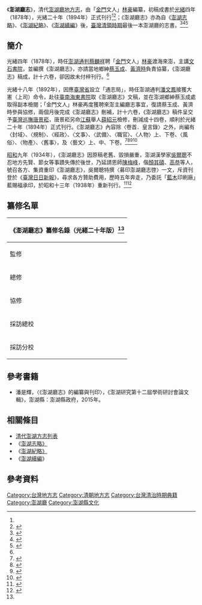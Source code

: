 《'''澎湖廳志'''》，清代[[澎湖廳_(清治時期)|澎湖廳]][[地方志|地方志]]，由「[[金門縣|金門]]文人」[[林豪|林豪]]編纂，初稿成書於[[光緒|光緒]]四年（1878年），光緒二十年（1894年）正式刊行<ref name=":1" /><ref>{{Cite book|title=《澎湖廳志》|last=臺灣史料集成編輯委員會（編）|publisher=遠流|year=2006|isbn=9789860054699|location=臺北市|language=zh-tw}}</ref>；《澎湖廳志》亦為自《[[澎湖志略|澎湖志略]]》、《[[澎湖紀略|澎湖紀略]]》、《[[澎湖續編|澎湖續編]]》後，[[臺灣清治時期|臺灣清領時期]]最後一本澎湖廳的志書。<ref>{{Cite web|title=〈澎湖志略〉|url=https://penghu.info/OBE4D982691E2DA0BA0A|last=楊|first=麗祝|year=2005|publisher=Penghu.Info｜澎湖知識服務平台|language=zh-tw|archiveurl=https://web.archive.org/web/20190406024520/https://penghu.info/OBE4D982691E2DA0BA0A|archivedate=2019-04-06|access-date=2021-03-27|dead-url=no}}</ref><ref>{{Cite web|title=〈澎湖紀略〉|url=https://penghu.info/OBBE90D3EB96E50795F2|last=楊|first=麗祝|year=2005|publisher=Penghu.Info｜澎湖知識服務平台|language=zh-tw|archiveurl=https://web.archive.org/web/20190406024524/https://penghu.info/OBBE90D3EB96E50795F2|archivedate=2019-04-06|access-date=2021-03-27|dead-url=no}}</ref><ref>{{Cite web|title=〈澎湖續編〉|url=https://penghu.info/OB4B74993BEDE8510BA7|last=楊|first=麗祝|year=2005|publisher=Penghu.Info｜澎湖知識服務平台|language=zh-tw|archiveurl=https://web.archive.org/web/20201123214704/https://penghu.info/OB4B74993BEDE8510BA7|archivedate=2020-11-23|access-date=2021-03-27|dead-url=no}}</ref>

== 簡介 ==
光緒四年（1878年），時任[[台灣府糧捕海防通判|澎湖通判]][[蔡麟祥|蔡麟祥]]聘「[[金門|金門]]文人」[[林豪|林豪]]渡海來澎，主講[[文石書院|文石書院]]，並編撰《澎湖廳志》，亦請當地鄉紳[[蔡玉成|蔡玉成]]、[[黃濟時|黃濟時]]負責協纂，《澎湖廳志》稿成，計十六卷，卻因故未付梓刊行。<ref name=":1" />

光緒十八年（1892年），因應[[福建臺灣省|臺灣省]]設立「通志局」，時任澎湖通判[[潘文鳳|潘文鳳]]接獲大憲（上司）命令，赴往[[海東書院|臺南海東書院]]取《澎湖廳志》文稿，並在澎湖鄉紳蔡玉成處取得副本檢閱；「金門文人」林豪再度獲聘來澎主編廳志事宜，復請蔡玉成、黃濟時參與協修，兩個月後完成《澎湖廳志》刪補，計十六卷，《澎湖廳志》稿件呈交予[[福建臺灣巡撫|臺灣巡撫]][[唐景崧|唐景崧]]，唐景崧另命[[江苏省|江蘇]]舉人[[薛紹元|薛紹元]]檢修，刪減成十四卷，順利於光緒二十年（1894年）正式刊行。《澎湖廳志》內容除〈卷首．皇言錄〉之外，尚編有〈封域〉、〈規制〉、〈經政〉、〈文事〉、〈武備〉、〈職官〉、〈人物〉上、下卷、〈風俗〉、〈物產〉、〈舊事〉，及〈藝文〉上、中、下卷。<ref name=":1">{{Cite web|title=〈澎湖廳志〉|url=https://penghu.info/OB85664F16D783170C39|accessdate=|author=|date=2005|last=楊|first=麗祝|format=|publisher=Penghu.Info｜澎湖知識服務平台|language=zh-tw|dead-url=no|archive-url=https://web.archive.org/web/20190406024513/https://penghu.info/OB85664F16D783170C39|archive-date=2019-04-06}}</ref><ref name=":3">{{Cite web|title=〈蔡玉成〉|url=https://penghu.info/OB81055A106EADC2459B|accessdate=|author=|date=2005|last=楊|first=麗祝|format=|publisher=Penghu.Info｜澎湖知識服務平台|language=zh-tw|dead-url=no|archive-url=https://web.archive.org/web/20191128150848/https://penghu.info/OB81055A106EADC2459B|archive-date=2019-11-28}}</ref><ref>{{Cite web|title=〈林豪〉|url=https://penghu.info/OB8A2ADD4EB83711CC31|last=楊|first=麗祝|year=2005|publisher=Penghu.Info｜澎湖知識服務平台|language=zh-tw|archiveurl=https://web.archive.org/web/20190507164854/https://penghu.info/OB8A2ADD4EB83711CC31|archivedate=2019-05-07|access-date=2021-03-27|dead-url=no}}</ref><ref name=":0">{{Cite book|title=《澎湖廳志稿》|last=林|first=豪|publisher=臺灣省文獻委員會|year=1998|isbn=9570210427|location=南投市|pages=|language=zh-tw|origyear=1893}}</ref>

[[昭和|昭和]]九年（1934年），《澎湖廳志》因原稿老舊、毀損嚴重，澎湖漢學家[[吳爾聰|吳爾聰]]不忍地方先賢、節女等事蹟失傳於後世，乃延請恩師[[陳梅峰|陳梅峰]]，偕[[顏其碩|顏其碩]]、[[高恭|高恭]]等人，號召各方、集資重印《澎湖廳志》，吳爾聰特撰〈募印澎湖廳志啓〉一文，斥資刊登於《[[臺灣日日新報|臺灣日日新報]]》，尋求各方贊助費用，歷時五年奔走，乃委託「[[藍木|藍木]]印刷廠」藍賜福承印，於昭和十三年（1938年）重新刊行。<ref name=":5">{{Cite web|title=〈吳爾聰〉|url=https://penghu.info/OB95C6B4FC1E39567693|accessdate=|author=|date=2005|last=楊|first=麗祝|format=|publisher=Penghu.Info｜澎湖知識服務平台|language=zh-tw|dead-url=no|archive-date=2020-03-23|archive-url=https://web.archive.org/web/20200323050951/https://penghu.info/OB95C6B4FC1E39567693}}</ref><ref name=":12">{{Cite book|title=《西瀛人物志》|last=高|first=啟進|publisher=澎湖縣立文化中心|year=1999|isbn=9570242264|location=澎湖縣|pages=|language=zh-tw}}</ref>{{RP|163}}

== 纂修名單 ==
{| class="wikitable"
! colspan="3" |《澎湖廳志》纂修名錄（光緒二十年版）<ref name=":0" />
|-
! colspan="2" |監修
|
* [[蔡麟祥|蔡麟祥]]（[[澄海区|澄海]]人，提舉銜即補通判署澎湖糧捕海防通判）
* [[潘文鳳|潘文鳳]]（[[泾县|涇縣]]人，知府銜卓異候升候補同知直隸州調補埔里社通判署澎湖通判）
* [[陳步梯|陳步梯]]（[[大埔县|大埔縣]]人，補用同知候補通判署澎湖糧捕海防通判）
|-
! colspan="2" |總修
|
* 林豪（金門[[舉人|舉人]]，選用教諭主講文石書院）
|-
! colspan="2" |協修
|
* [[蔡玉成|蔡玉成]]（本廳人，候選[[訓導|訓導]]）
* [[黃濟時|黃濟時]]（本廳人，補用訓導署[[臺灣府|台灣府]][[彰化縣_(清朝)|彰化縣]][[教諭|教諭]]）
|-
! colspan="2" |採訪總校
|
* [[郭鶚翔|郭鶚翔]]（本廳舉人，[[大挑教諭|大挑教諭]]署台灣府學[[教授_(官名)|教授]]）
* 陳維新（本廳人，[[增廣生|增廣生]]）
* 薛元英（廩膳生）
* 徐癸山（生員）
|-
! rowspan="3" |採訪分校
!候選訓導
|
* 許占魁（本廳人，候選訓導）
|-
!廩膳生
|
* 陳雁標
* [[許棼|許棼]]
* 洪朝陽
|-
!生員
|洪捷元、[[林介仁|林維藩]]、洪純仁、[[許晉纓|許晉纓]]、蔡時文、李煥章、<br/>許家修、[[陳徵湖|陳徵湖]]、陳錫命、[[鄭祖年|鄭祖年]]、呂作甘、[[陳梅峰|陳精華]]、<br/>[[高攀|高攀]]、劉承命、黃文衡、許樹林、洪清奇、黃欽明（計18人）
|}

== 參考書籍 ==

* 潘是輝，〈《澎湖廳志》的編纂與刊印〉，《澎湖研究第十二屆學術研討會論文輯》，澎湖縣：澎湖縣政府，2015年。

== 相關條目 ==
* [[清代澎湖方志列表|清代澎湖方志列表]]
*《[[澎湖志略|澎湖志略》]]
* 《[[澎湖紀略|澎湖紀略》]]
*《[[澎湖續編|澎湖續編]]》

== 參考資料 ==
{{portal box|border=no|臺灣|澎湖|歷史|書籍}}
{{references|30em}}

{{台灣歷史相關書籍}}

[[Category:台灣地方志|Category:台灣地方志]]
[[Category:清朝地方志|Category:清朝地方志]]
[[Category:台灣清治時期典籍|Category:台灣清治時期典籍]]
[[Category:澎湖廳|Category:澎湖廳]]
[[Category:澎湖縣文化|Category:澎湖縣文化]]